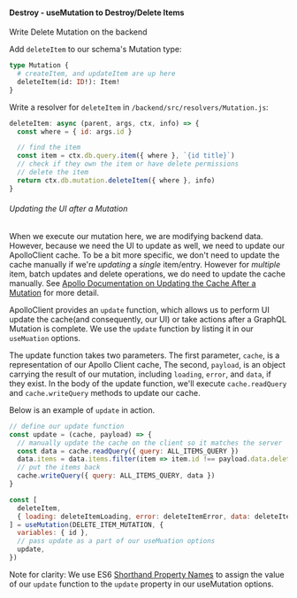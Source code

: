 #### Destroy - useMutation to Destroy/Delete Items

Write Delete Mutation on the backend

Add `deleteItem` to our schema's Mutation type:

```graphql
type Mutation {
  # createItem, and updateItem are up here
  deleteItem(id: ID!): Item!
}
```

Write a resolver for `deleteItem` in `/backend/src/resolvers/Mutation.js`:

```javascript
deleteItem: async (parent, args, ctx, info) => {
  const where = { id: args.id }

  // find the item
  const item = ctx.db.query.item({ where }, `{id title}`)
  // check if they own the item or have delete permissions
  // delete the item
  return ctx.db.mutation.deleteItem({ where }, info)
}
```

###### Updating the UI after a Mutation

When we execute our mutation here, we are modifying backend data. However, because we need the UI to update as well, we need to update our ApolloClient cache. To be a bit more specific, we don't need to update the cache manually if we're _updating_ a _single_ item/entry. However for _multiple_ item, batch updates and delete operations, we do need to update the cache manually. See [Apollo Documentation on Updating the Cache After a Mutation](https://www.apollographql.com/docs/react/data/mutations/#updating-the-cache-after-a-mutation) for more detail.

ApolloClient provides an `update` function, which allows us to perform UI update the cache(and consequently, our UI) or take actions after a GraphQL Mutation is complete. We use the `update` function by listing it in our `useMuation` options.

The update function takes two parameters. The first parameter, `cache`, is a representation of our Apollo Client cache, The second, `payload`, is an object carrying the result of our mutation, including `loading`, `error`, and `data`, if they exist. In the body of the update function, we'll execute `cache.readQuery` and `cache.writeQuery` methods to update our cache.

Below is an example of `update` in action.

```javascript
// define our update function
const update = (cache, payload) => {
  // manually update the cache on the client so it matches the server
  const data = cache.readQuery({ query: ALL_ITEMS_QUERY })
  data.items = data.items.filter(item => item.id !== payload.data.deleteItem.id)
  // put the items back
  cache.writeQuery({ query: ALL_ITEMS_QUERY, data })
}

const [
  deleteItem,
  { loading: deleteItemLoading, error: deleteItemError, data: deleteItemData },
] = useMutation(DELETE_ITEM_MUTATION, {
  variables: { id },
  // pass update as a part of our useMuation options
  update,
})
```

Note for clarity: We use ES6 [Shorthand Property Names](https://developer.mozilla.org/en-US/docs/Web/JavaScript/Reference/Operators/Object_initializer) to assign the value of our `update` function to the `update` property in our useMutation options.
